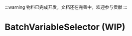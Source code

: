 
:::warning
物料已完成开发，文档还在完善中，欢迎参与贡献
:::

# BatchVariableSelector (WIP)

<SourceCode
  href="https://github.com/bytedance/flowgram.ai/tree/main/packages/materials/form-materials/src/components/batch-variable-selector"
/>
